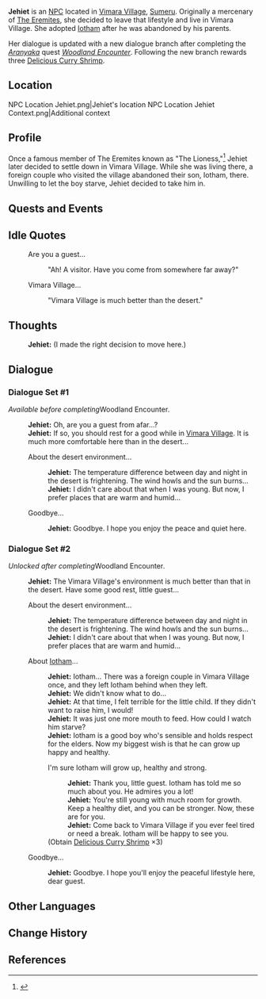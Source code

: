 {{Character Infobox
|type             = NPC
|image            = NPC Jehiet.png
|region           = Sumeru
|affiliation      = Vimara Village
|title            = 

|ancestry         = <!-- Clan/family -->
|father           = 
|mother           = 
|spouse           = 
|sibling          = 
|child            = Iotham
|childNote        = Adopted
|relative         = 

|voiceEN          = [[imdb:nm9098554|Chloe Eves]]<ref name="ChloeEves">Twitter: [https://twitter.com/ChloeEvesVA/status/1562465377984335872 EN VA Self Announcement]</ref>
|voiceCN          = 
|voiceJP          = 
|dialoguereward   = {{Card|Delicious Curry Shrimp|3}}
}}
'''Jehiet''' is an [[NPC]] located in [[Vimara Village]], [[Sumeru]]. Originally a mercenary of [[The Eremites]], she decided to leave that lifestyle and live in Vimara Village. She adopted [[Iotham]] after he was abandoned by his parents.

Her dialogue is updated with a new dialogue branch after completing the ''[[Aranyaka]]'' quest ''[[Woodland Encounter]]''. Following the new branch rewards three [[Curry Shrimp|Delicious Curry Shrimp]].

==Location==
<gallery>
NPC Location Jehiet.png|Jehiet's location
NPC Location Jehiet Context.png|Additional context
</gallery>

==Profile==
Once a famous member of The Eremites known as "The Lioness,"<ref>{{Ref/NPC|Kurash}}</ref> Jehiet later decided to settle down in Vimara Village. While she was living there, a foreign couple who visited the village abandoned their son, Iotham, there. Unwilling to let the boy starve, Jehiet decided to take him in.
<!--
===Personality===
''(To be added.)''

===Appearance===
''(To be added.)''
-->
==Quests and Events==
{{Quests and Events}}

==Idle Quotes==
{{Dialogue start}}
:{{DIcon|Idle}} Are you a guest...
::{{A|VO Jehiet 01.ogg}} "Ah! A visitor. Have you come from somewhere far away?"

:{{DIcon|Idle}} Vimara Village...
::{{A|VO Jehiet 02.ogg}} "Vimara Village is much better than the desert."
{{Dialogue end}}

==Thoughts==
{{All Schemes to Know Explanation|name=Jehiet}}
{{Dialogue start}}
:{{A|VO Jehiet All Schemes to Know 01.ogg}} '''Jehiet:''' (I made the right decision to move here.)
{{Dialogue end}}

==Dialogue==
===Dialogue Set #1===
''Available before completing ''Woodland Encounter''.''
{{Dialogue start}}
:'''Jehiet:''' Oh, are you a guest from afar...?
:'''Jehiet:''' If so, you should rest for a good while in [[Vimara Village]]. It is much more comfortable here than in the desert...
:{{DIcon}} About the desert environment...
::'''Jehiet:''' The temperature difference between day and night in the desert is frightening. The wind howls and the sun burns...
::'''Jehiet:''' I didn't care about that when I was young. But now, I prefer places that are warm and humid...
:{{DIcon}} Goodbye...
::'''Jehiet:''' Goodbye. I hope you enjoy the peace and quiet here.
{{Dialogue end}}

===Dialogue Set #2===
''Unlocked after completing ''Woodland Encounter''.''
{{Dialogue start}}
:'''Jehiet:''' The Vimara Village's environment is much better than that in the desert. Have some good rest, little guest...
:{{DIcon}} About the desert environment...
::'''Jehiet:''' The temperature difference between day and night in the desert is frightening. The wind howls and the sun burns...
::'''Jehiet:''' I didn't care about that when I was young. But now, I prefer places that are warm and humid...
:{{DIcon}} About [[Iotham]]...
::'''Jehiet:''' Iotham... There was a foreign couple in Vimara Village once, and they left Iotham behind when they left.
::'''Jehiet:''' We didn't know what to do...
::'''Jehiet:''' At that time, I felt terrible for the little child. If they didn't want to raise him, I would!
::'''Jehiet:''' It was just one more mouth to feed. How could I watch him starve?
::'''Jehiet:''' Iotham is a good boy who's sensible and holds respect for the elders. Now my biggest wish is that he can grow up happy and healthy.
::{{DIcon|Reward}} I'm sure Iotham will grow up, healthy and strong.
:::'''Jehiet:''' Thank you, little guest. Iotham has told me so much about you. He admires you a lot!
:::'''Jehiet:''' You're still young with much room for growth. Keep a healthy diet, and you can be stronger. Now, these are for you.
:::'''Jehiet:''' Come back to Vimara Village if you ever feel tired or need a break. Iotham will be happy to see you.
::;(Obtain [[Curry Shrimp|Delicious Curry Shrimp]] ×3)
:{{DIcon}} Goodbye...
::'''Jehiet:''' Goodbye. I hope you'll enjoy the peaceful lifestyle here, dear guest.
{{Dialogue end}}
<!--
==Event Dialogue==
===Event Name===
{{Dialogue start}}
:'''{{subst:PAGENAME}}:'''
{{Dialogue end}}

==Trivia==
* 
-->
==Other Languages==
{{Other Languages
|default_hidden = 1
|en      = Jehiet
|zhs     = 婕叶
|zhs_rm  = Jiéyè
|zht     = 婕葉
|zht_rm  = Jiéyè
|ja      = ジェイット
|ja_rm   = Jeitto
|ko      = 제히엣
|ko_rm   = Jehiet
|es      = Jehiet
|fr      = Jehiet
|ru      = Джехьет
|th      = Jehiet
|vi      = Jehiet
|de      = Jehiet
|id      = Jehiet
|pt      = Jehiet
|tr      = Jehiet
|it      = Jehiet
}}

==Change History==
{{Change History|3.0}}

==References==
{{Reflist}}